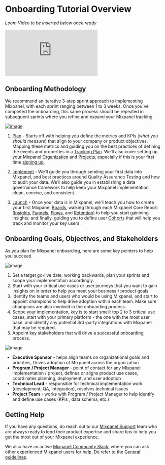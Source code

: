 # Onboarding Tutorial Overview

_Loom Video to be inserted below once ready_
<p style={{ position: 'relative', paddingBottom: '56.25%', height: 0, overflow: 'hidden' }}>
  <iframe src="https://www.loom.com/embed/_Loom ID_" frameborder="0" style={{ position: 'absolute', top: 0, left: 0, width: '100%', height: '100%' }} allowfullscreen></iframe>
</p>

## Onboarding Methodology

We recommend an iterative 3-step sprint approach to implementing Mixpanel, with each sprint ranging between 1 to 3 weeks. Once you've completed the onboarding, this same process should be repeated in subsequent sprints where you refine and expand your Mixpanel tracking.

[ ![image](/tutorials/plan-implement-launch-sprint.png "Plan, Implement, Launch") ](/tutorials/plan-implement-launch-sprint.png)

1. [Plan](/docs/tutorials/plan/setup) - Starts off with helping you define the metrics and KPIs (*what you should measure*) that align to your company or product objectives. Mapping these metrics and guiding you on the best practices of defining the events and properties in a [Tracking Plan](/docs/best-practices/create-a-tracking-plan). We’ll also cover setting up your Mixpanel [Organization](/docs/orgs-and-projects/organizations) and [Projects](/docs/orgs-and-projects/managing-projects), especially if this is your first time [signing up](https://mixpanel.com/register).
  
2. [Implement](/docs/tutorials/implement/send-your-data) - We’ll guide you through sending your first data into Mixpanel, and best practices around Quality Assurance Testing and how to audit your data. We’ll also guide you in establishing a data governance framework to help keep your Mixpanel implementation clean, concise, and consistent.

3. [Launch](/docs/tutorials/launch/create-boards) - Once your data is in Mixpanel, we’ll teach you how to create your first Mixpanel [Boards](/docs/boards/overview), walking through each Mixpanel Core Report ([Insights](/docs/reports/insights), [Funnels](/docs/reports/funnels), [Flows](/docs/reports/flows), and [Retention](/docs/reports/retention)) to help you start gainining insights; and finally, guiding you to define user [Cohorts](/docs/users/cohorts) that will help you track and monitor your key users.

## Onboarding Goals, Objectives, and Stakeholders

As you plan for Mixpanel onboarding, here are some key pointers to help you succeed.

![image](/tutorials/onboarding-goals-objectives.png "Onboarding Goals and Obectives")

1. Set a target go-live date; working backwards, plan your sprints and scope your implementation accordingly.
2. Start with your critical use cases or user journeys that you want to gain insights on in order to help you meet your business / product goals.
3. Identify the teams and users who would be using Mixpanel, and start to appoint champions to help drive adoption within each team. Make sure champions are also involved in the onboarding process.
4. Scope your implementation, key is to start small: top 2 to 3 critical use cases, start with your primary platform - the one with the most user base, and identify any potential 3rd-party integrations with Mixpanel that may be required.
5. Appoint key stakeholders that will drive a successful onboarding process.

![image](/tutorials/onboarding-stakeholders.png "Onboarding Stakeholders")

- **Executive Sponsor** - helps align teams on organizational goals and priorities, Drives adoption of Mixpanel across the organization
- **Program / Project Manager** - point of contact for any Mixpanel implementation / project, defines or aligns product use cases, coordinates planning, deployment, and user adoption
- **Technical Lead** - responsible for technical implementation work (development, QA, integration), resolves technical issues
- **Project Team** - works with Program / Project Manager to help identify and define use cases (KPIs , data schema, etc.)

## Getting Help

If you have any questions, do reach out to our [Mixpanel Support](/docs/response-times#contacting-mixpanel-support) team who are always ready to lend their product expertise and share tips to help you get the most out of your Mixpanel experience.

We also have an active [Mixpanel Community Slack](https://www.mixpanel.com/community-slack), where you can ask other experienced Mixpanel users for help. Do refer to the [General guidelines](/docs/community/guidelines#general-guidelines).
